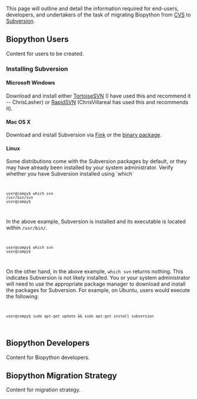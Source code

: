 This page will outline and detail the information required for end-users, developers, and undertakers of the task of migrating Biopython from [[CVS]] to [[Subversion]].

== Biopython Users ==

Content for users to be created.

=== Installing Subversion ===

==== Microsoft Windows ====
Download and install either [http://tortoisesvn.tigris.org/ TortoiseSVN] (I have used this and recommend it -- ChrisLasher) or [http://www.rapidsvn.org/ RapidSVN] (ChrisVillareal has used this and recommends it).

==== Mac OS X ====
Download and install Subversion via [http://fink.sourceforge.net/ Fink] or the [http://subversion.tigris.org/project_packages.html#binary-packages binary package].

==== Linux ====
Some distributions come with the Subversion packages by default, or they may have already been installed by your system administrator. Verify whether you have Subversion installed using `which`
<code><pre>
user@compy$ which svn
/usr/bin/svn
user@compy$ 
</pre></code>

In the above example, Subversion is installed and its executable is located within <code>/usr/bin/</code>.

<code><pre>
user@compy$ which svn
user@compy$ 
</pre></code>

On the other hand, in the above example, <code>which svn</code> returns nothing. This indicates Subversion is not likely installed. You or your system administrator will need to use the appropriate package manager to download and install the packages for Subversion. For example, on Ubuntu, users would execute the following:

<code><pre>
user@compy$ sudo apt-get update && sudo apt-get install subversion
</pre></code>

== Biopython Developers ==

Content for Biopython developers.

== Biopython Migration Strategy ==

Content for migration strategy.